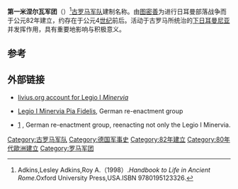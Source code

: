 {{Infobox military unit
|unit_name=第一米涅尔瓦军团
|image=[[File:Roman_Empire_125_general_map-zh.png|300px]]
|caption=公元125年罗马帝国形势图
|dates= 82年至4世纪
|country= [[罗马帝国|罗马帝国]]
|type= [[罗马军团|罗马军团]] 
|role= 
|size= 
|garrison= [[日耳曼尼亚|日耳曼尼亚]][[波恩|波恩]]
|ceremonial_chief=
|nickname= 
|patron=
|motto=
|colors=
|march=
|mascot=[[米涅尔瓦|米涅尔瓦]]
|battles=[[达契亚战争|达契亚战争]]等
|notable_commanders= [[图密善|图密善]]等
|anniversaries=
}}
'''第一米涅尔瓦军团'''（{{lang-en|Legio I Minervia}}）<ref>Adkins,Lesley Adkins,Roy A.（1998）.''Handbook to Life in Ancient Rome''.Oxford University Press,USA.ISBN 9780195123326.</ref>[[古罗马|古罗马]][[军队|军队]]建制名称。由[[图密善|图密善]]为进行日耳曼部落战争而于公元82年建立，约存在于公元4[[世纪|世纪]]前后。活动于古罗马所统治的[[下日耳曼尼亚|下日耳曼尼亚]]并发挥作用，具有重要地影响与积极意义。

== 参考 ==
{{reflist}}

==外部链接==
* [http://www.livius.org/le-lh/legio/i_minervia.html livius.org account for Legio I ''Minervia''] {{Wayback|url=http://www.livius.org/le-lh/legio/i_minervia.html |date=20140617095105 }}
* {{de icon}} [https://web.archive.org/web/20140107111104/http://legioprima.de/ Legio I Minervia Pia Fidelis], German re-enactment group
* [http://www.erste-legion.de/deutsch/main.php?main=historisch=LegioI] {{Wayback|url=http://www.erste-legion.de/deutsch/main.php?main=historisch=LegioI |date=20160303193157 }}, German re-enactment group, reenacting not only the Legio I Minervia.

[[Category:古罗马军队|Category:古罗马军队]]
[[Category:德国军事史|Category:德国军事史]]
[[Category:82年建立|Category:82年建立]]
[[Category:80年代歐洲建立|Category:80年代歐洲建立]]
[[Category:罗马军团|Category:罗马军团]]

{{模板:罗马军团}}
{{古罗马小作品}}